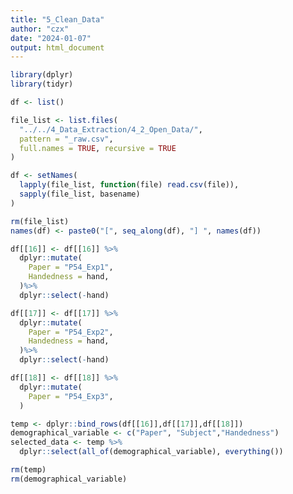 ```yaml
---
title: "5_Clean_Data"
author: "czx"
date: "2024-01-07"
output: html_document
---
```


```r
library(dplyr)
library(tidyr)
```

```r
df <- list()
```

```r
file_list <- list.files(
  "../../4_Data_Extraction/4_2_Open_Data/", 
  pattern = "_raw.csv", 
  full.names = TRUE, recursive = TRUE
)

df <- setNames(
  lapply(file_list, function(file) read.csv(file)),
  sapply(file_list, basename)
)

rm(file_list)
names(df) <- paste0("[", seq_along(df), "] ", names(df))
```

```r
df[[16]] <- df[[16]] %>%
  dplyr::mutate(
    Paper = "P54_Exp1",
    Handedness = hand,
  )%>%
  dplyr::select(-hand)
```

```r
df[[17]] <- df[[17]] %>%
  dplyr::mutate(
    Paper = "P54_Exp2",
    Handedness = hand,
  )%>%
  dplyr::select(-hand)
```

```r
df[[18]] <- df[[18]] %>%
  dplyr::mutate(
    Paper = "P54_Exp3",
  )
```

```r
temp <- dplyr::bind_rows(df[[16]],df[[17]],df[[18]])
demographical_variable <- c("Paper", "Subject","Handedness")
selected_data <- temp %>%
  dplyr::select(all_of(demographical_variable), everything())

rm(temp)
rm(demographical_variable)
```